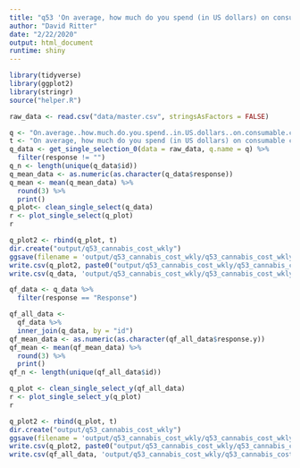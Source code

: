 ```yaml
---
title: "q53 'On average, how much do you spend (in US dollars) on consumable cannabis products per week?'"
author: "David Ritter"
date: "2/22/2020"
output: html_document
runtime: shiny
---
```


```r
library(tidyverse)
library(ggplot2)
library(stringr)
source("helper.R")
```

```r
raw_data <- read.csv("data/master.csv", stringsAsFactors = FALSE)
```

```r
q <- "On.average..how.much.do.you.spend..in.US.dollars..on.consumable.cannabis.products.per.week."
t <- "On average, how much do you spend (in US dollars) on consumable cannabis products per week?"
q_data <- get_single_selection_0(data = raw_data, q.name = q) %>%
  filter(response != "")
q_n <- length(unique(q_data$id))
q_mean_data <- as.numeric(as.character(q_data$response))
q_mean <- mean(q_mean_data) %>%
  round(3) %>%
  print()
q_plot<- clean_single_select(q_data)
r <- plot_single_select(q_plot)
r
```

```r
q_plot2 <- rbind(q_plot, t)
dir.create("output/q53_cannabis_cost_wkly")
ggsave(filename = 'output/q53_cannabis_cost_wkly/q53_cannabis_cost_wkly.png', plot = r, device = 'png')
write.csv(q_plot2, paste0("output/q53_cannabis_cost_wkly/q53_cannabis_cost_wkly_", q_n,".csv"), row.names=F)
write.csv(q_data, 'output/q53_cannabis_cost_wkly/q53_cannabis_cost_wkly_ids.csv', row.names = FALSE)
```

```r
qf_data <- q_data %>%
  filter(response == "Response")
```

```r
qf_all_data <- 
  qf_data %>%
  inner_join(q_data, by = "id")
qf_mean_data <- as.numeric(as.character(qf_all_data$response.y))
qf_mean <- mean(qf_mean_data) %>%
  round(3) %>%
  print()
qf_n <- length(unique(qf_all_data$id))
```

```r
q_plot <- clean_single_select_y(qf_all_data)
r <- plot_single_select_y(q_plot)
r
```

```r
q_plot2 <- rbind(q_plot, t)
dir.create("output/q53_cannabis_cost_wkly")
ggsave(filename = 'output/q53_cannabis_cost_wkly/q53_cannabis_cost_wkly.png', plot = r, device = 'png')
write.csv(q_plot2, paste0("output/q53_cannabis_cost_wkly/q53_cannabis_cost_wkly_", qf_n,".csv"), row.names=F)
write.csv(qf_all_data, 'output/q53_cannabis_cost_wkly/q53_cannabis_cost_wkly_ids.csv', row.names = FALSE)
```